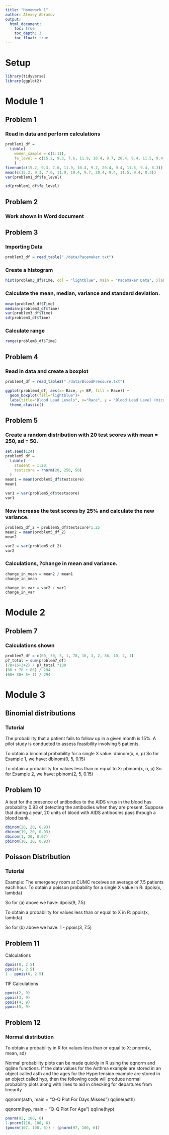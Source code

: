 ```yaml
---
title: "Homework 1"
author: Alexey Abramov
output: 
  html_document:
    toc: true
    toc_depth: 3
    toc_float: true
---
```


# Setup
```r
library(tidyverse)
library(ggplot2)
```

# Module 1
## Problem 1

### Read in data and perform calculations

```r
problem1_df = 
  tibble(
    women_sample = c(1:11),
    fe_level = c(15.2, 9.3, 7.6, 11.9, 10.4, 9.7, 20.4, 9.4, 11.5, 9.4, 8.3)
    )
fivenum(c(15.2, 9.3, 7.6, 11.9, 10.4, 9.7, 20.4, 9.4, 11.5, 9.4, 8.3))
mean(c(15.2, 9.3, 7.6, 11.9, 10.4, 9.7, 20.4, 9.4, 11.5, 9.4, 8.3))
var(problem1_df$fe_level)

sd(problem1_df$fe_level)

```

## Problem 2

### Work shown in Word document

## Problem 3

### Importing Data
```r
problem3_df = read_table("./data/Pacemaker.txt")
```

### Create a histogram
```r
hist(problem3_df$Time, col = "lightblue", main = "Pacemaker Data", xlab = "Time in Months")
```

### Calculate the mean, median, variance and standard deviation.

```r
mean(problem3_df$Time)
median(problem3_df$Time)
var(problem3_df$Time)
sd(problem3_df$Time)
```

### Calculate range

```r
range(problem3_df$Time)
```

## Problem 4

### Read in data and create a boxplot
```r
problem4_df = read_table2("./data/BloodPressure.txt")

ggplot(problem4_df, aes(x= Race, y= BP, fill = Race)) + 
  geom_boxplot(fill="lightblue")+
  labs(title="Blood Lead Levels", x="Race", y = "Blood Lead Level (micrograms per deciliter)")+
  theme_classic()
```

## Problem 5

### Create a random distribution with 20 test scores with mean = 250, sd = 50.  
```r
set.seed(124)
problem5_df = 
  tibble(
    student = 1:20,
    testscore = rnorm(20, 250, 50)
  )
mean1 = mean(problem5_df$testscore)
mean1

var1 = var(problem5_df$testscore)
var1
```

### Now increase the test scores by 25% and calculate the new variance.

```r
problem5_df_2 = problem5_df$testscore*1.25
mean2 = mean(problem5_df_2)
mean2

var2 = var(problem5_df_2)
var2
```

### Calculations, ?change in mean and variance.

```r
change_in_mean = mean2 / mean1
change_in_mean

change_in_var = var2 / var1
change_in_var
```

# Module 2
## Problem 7

### Calculations shown
```r
problem7_df = c(60, 30, 5, 1, 78, 16, 3, 2, 86, 10, 2, 1)
p7_total = sum(problem7_df)
(78+16+3+2) / p7_total *100
(60 + 78 + 86) / 294
(60+ 30+ 5+ 1) / 294
```

# Module 3

## Binomial distributions

### Tutorial

The probability that a patient fails to follow up in a given month is 15%. A pilot study is conducted to assess feasibility involving 5 patients. 

To obtain a binomial probability for a single X value: 
dbinom(x, n, p) 
So for Example 1, we have: dbinom(0, 5, 0.15) 

To obtain a probability for values less than or equal to X:
pbinom(x, n, p) 
So for Example 2, we have: pbinom(2, 5, 0.15)

## Problem 10

A test for the presence of antibodies to the AIDS virus in the blood has probability 0.93 of detecting the antibodies when they are present.  Suppose that during a year, 20 units of blood with AIDS antibodies pass through a blood bank.  

```r
dbinom(20, 20, 0.93)
dbinom(19, 20, 0.93)
dbinom(1, 20, 0.07)
pbinom(10, 20, 0.93)
```

## Poisson Distribution

### Tutorial

Example: The emergency room at CUMC receives an average of 7.5 patients each hour. 
To obtain a poisson probability for a single X value in R: 
dpois(x, lambda)

So for (a) above we have: dpois(9, 7.5) 

To obtain a probability for values less than or equal to X in R: 
ppois(x, lambda)

So for (b) above we have: 1 - ppois(3, 7.5) 

## Problem 11 
Calculations
```r
dpois(0, 2.5)
ppois(4, 2.5)
1 - ppois(6, 2.5)
```

11F Calculations
```r
ppois(2, 9)
ppois(3, 9)
ppois(4, 9)
ppois(5, 9)
```

## Problem 12

### Normal distribution

To obtain a probability in R for values less than or equal to X: pnorm(x, mean, sd) 

Normal probability plots can be made quickly in R using the qqnorm and qqline functions. If the data values for the Asthma example are stored in an object called asth and the ages for the Hypertension example are stored in an object called hyp, then the following code will produce normal probability plots along with lines to aid in checking for departures from linearity 

qqnorm(asth, main = "Q-Q Plot For Days Missed") 
qqline(asth) 

qqnorm(hyp, main = "Q-Q Plot For Age") 
qqline(hyp) 




```r
pnorm(92, 100, 6)
1-pnorm(110, 100, 6)
(pnorm(107, 100, 6)) - (pnorm(97, 100, 6))
```

